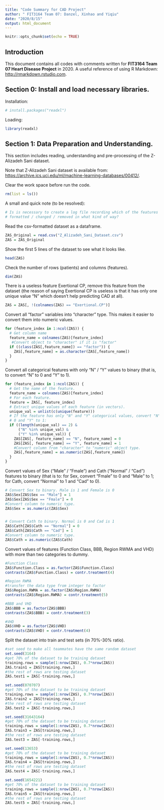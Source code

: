 ```yaml
---
title: "Code Summary for CAD Project"
author: " FIT3164 Team 07: Danzel, Xinhao and Yiqiu"
date: "2020/8/15"
output: html_document
---
```


```r
knitr::opts_chunk$set(echo = TRUE)
```

## Introduction

This document contains all codes with comments written for **FIT3164 Team 07 Heart Disease Project** in 2020.
A useful reference of using R Markdown: <http://rmarkdown.rstudio.com>.

## Section 0: Install and load necessary libraries.
Installation:
```r
# install.packages("readxl")
```

Loading:
```r
library(readxl)
```

## Section 1: Data Preparation and Understanding.

This section includes reading, understanding and pre-processing of the Z-Alizadeh Sani dataset.

Note that Z-Alizadeh Sani dataset is available from: <https://archive.ics.uci.edu/ml/machine-learning-databases/00412/>.

Clear the work space before run the code.
```r
rm(list = ls())
```

A small and quick note (to be resolved):
```r
# Is is necessary to create a log file recording which of the features have been
# formatted / changed / removed in what kind of way?
```

Read the csv-formatted dataset as a dataframe.
```r
ZAS_Original = read.csv("Z_Alizadeh_Sani_Dataset.csv")
ZAS = ZAS_Original
```

Show the first 5 lines of the dataset to see what it looks like.
```r
head(ZAS)
```

Check the number of rows (patients) and columns (features).
```r
dim(ZAS)
```

There is a useless feature Exertional CP, remove this feature from the dataset (the reason of saying Exertional CP is useless is that it has only one unique value "N" which doesn't help predicting CAD at all).
```r
ZAS = ZAS[, !(colnames(ZAS) == "Exertional.CP")]
```

Convert all "factor" variables into "character" type. This makes it easier to convert them into numeric values.
```r
for (feature_index in 1:ncol(ZAS)) {
  # Get column name
  feature_name = colnames(ZAS)[feature_index]
   #Convert object to "character" if it is "factor"
  if ((class(ZAS[,feature_name]) == "factor")) {
    ZAS[,feature_name] = as.character(ZAS[,feature_name])
  }
}
```

Convert all categorical features with only "N" / "Y" values to binary (that is, to convert "N" to 0 and "Y" to 1).
```r
for (feature_index in 1:ncol(ZAS)) {
  # Get the name of the feature.
  feature_name = colnames(ZAS)[feature_index]
  # For each feature.
  feature = ZAS[, feature_index]
  # Extract unique values of each feature (in vectors).
  unique_val = unlist(c(unique(feature)))
  # If the feature has only "N" and "Y" categorical values, convert "N" to
  # 0 and "Y" to 1:
  if ((length(unique_val) == 2) &
      ("N" %in% unique_val) &
      ("Y" %in% unique_val)) {
    ZAS[ZAS[, feature_name] == "N", feature_name] = 0
    ZAS[ZAS[, feature_name] == "Y", feature_name] = 1
    #Convert column from "character" to "numeric" object type.
    ZAS[,feature_name] = as.numeric(ZAS[,feature_name])
  }
}
```

Convert values of Sex ("Male" / "Fmale") and Cath ("Normal" / "Cad") features to binary (that is to: for Sex, convert "Fmale" to 0 and "Male" to 1; for Cath, convert "Normal" to 1 and "Cad" to 0).
```r
# Convert Sex to binary. Male is 1 and Female is 0
ZAS$Sex[ZAS$Sex == "Male"] = 1
ZAS$Sex[ZAS$Sex == "Fmale"] = 0
#Convert column to numeric type.
ZAS$Sex = as.numeric(ZAS$Sex)


# Convert Cath to binary. Normal is 0 and Cad is 1
ZAS$Cath[ZAS$Cath == "Normal"] = 0
ZAS$Cath[ZAS$Cath == "Cad"] = 1
#Convert column to numeric type.
ZAS$Cath = as.numeric(ZAS$Cath)
```

Convert values of features  (Function Class, BBB, Region RWMA and VHD) with more than two categories to dummy.
```r
#Function Class
ZAS$Function.Class = as.factor(ZAS$Function.Class)
contrasts(ZAS$Function.Class) = contr.treatment(4)

#Region RWMA
#transfer the data type from integer to factor
ZAS$Region.RWMA = as.factor(ZAS$Region.RWMA)
contrasts(ZAS$Region.RWMA) = contr.treatment(5)

#BBB and VHD
ZAS$BBB = as.factor(ZAS$BBB)
contrasts(ZAS$BBB) = contr.treatment(3)

#VHD
ZAS$VHD = as.factor(ZAS$VHD)
contrasts(ZAS$VHD) = contr.treatment(4)
```


Split the dataset into train and test sets (in 70%-30% ratio).
```r
#set seed to make all teammates have the same random dataset
set.seed(3164)
#get 70% of the dataset to be training dataset
training.rows = sample(1:nrow(ZAS), 0.7*nrow(ZAS))
ZAS.train1 = ZAS[training.rows,]
#the rest of rows are testing dataset
ZAS.test1 = ZAS[-training.rows,]

set.seed(070707)
#get 70% of the dataset to be training dataset
training.rows = sample(1:nrow(ZAS), 0.7*nrow(ZAS))
ZAS.train2 = ZAS[training.rows,]
#the rest of rows are testing dataset
ZAS.test2 = ZAS[-training.rows,]

set.seed(31643164)
#get 70% of the dataset to be training dataset
training.rows = sample(1:nrow(ZAS), 0.7*nrow(ZAS))
ZAS.train3 = ZAS[training.rows,]
#the rest of rows are testing dataset
ZAS.test3 = ZAS[-training.rows,]

set.seed(13653)
#get 70% of the dataset to be training dataset
training.rows = sample(1:nrow(ZAS), 0.7*nrow(ZAS))
ZAS.train4 = ZAS[training.rows,]
#the rest of rows are testing dataset
ZAS.test4 = ZAS[-training.rows,]

set.seed(1654221)
#get 70% of the dataset to be training dataset
training.rows = sample(1:nrow(ZAS), 0.7*nrow(ZAS))
ZAS.train5 = ZAS[training.rows,]
#the rest of rows are testing dataset
ZAS.test5 = ZAS[-training.rows,]
```